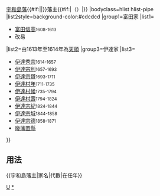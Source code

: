 {{Navbox
|name=宇和島藩主
|title={{#if:{{{1|}}}|{{{1|}}}|}}[[宇和島藩]]{{#if:{{{2|}}}|{{{2|}}}|}}藩主{{#if:{{{3|}}}|（{{{3|}}}）|}}
|bodyclass=hlist hlist-pipe
|list2style=background-color:#cdcdcd
|group1=富田家
|list1=
*[[富田信高]]<small>1608-1613</small>
*改易
|list2=由1613年至1614年為[[天領]]
|group3=伊達家
|list3=
*[[伊達秀宗]]<small>1614-1657</small>
*[[伊達宗利]]<small>1657-1693</small>
*[[伊達宗贇]]<small>1693-1711</small>
*[[伊達村年]]<small>1711-1735</small>
*[[伊達村候]]<small>1735-1794</small>
*[[伊達村壽]]<small>1794-1824</small>
*[[伊達宗紀]]<small>1824-1844</small>
*[[伊達宗城]]<small>1844-1858</small>
*[[伊達宗德]]<small>1858-1871</small>
*[[廢藩置縣]]
}}<noinclude>
==用法==
<nowiki>{{宇和島藩主|家名|代數|在任年}}</nowiki>
[[Category:歷代藩主模板|U]]
[[Category:宇和島藩主|*]]</noinclude>